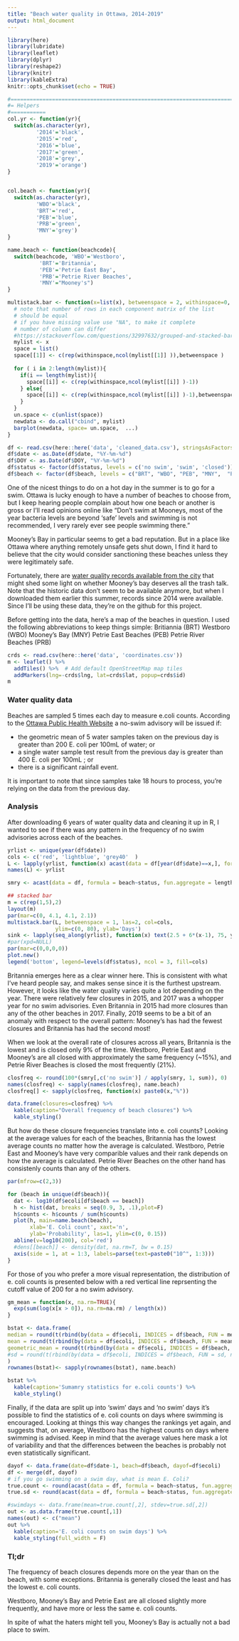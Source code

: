 ```yaml
---
title: "Beach water quality in Ottawa, 2014-2019"
output: html_document
---
```


```r
library(here)
library(lubridate)
library(leaflet)
library(dplyr)
library(reshape2)
library(knitr)
library(kableExtra)
knitr::opts_chunk$set(echo = TRUE)
```


```r
#=============================================================================
#= Helpers
#===========
col.yr <- function(yr){
  switch(as.character(yr),
         '2014'='black',
         '2015'='red',
         '2016'='blue',
         '2017'='green',
         '2018'='grey',
         '2019'='orange')
} 


col.beach <- function(yr){
  switch(as.character(yr),
         'WBO'='black',
         'BRT'='red',
         'PEB'='blue',
         'PRB'='green',
         'MNY'='grey')
}  

name.beach <- function(beachcode){
  switch(beachcode, 'WBO'='Westboro',
          'BRT'='Britannia',
          'PEB'='Petrie East Bay',
          'PRB'='Petrie River Beaches',
          'MNY'="Mooney's")
}

multistack.bar <- function(x=list(x), betweenspace = 2, withinspace=0, ...){
  # note that number of rows in each component matrix of the list
  # should be equal
  # if you have missing value use "NA", to make it complete 
  # number of column can differ
  #https://stackoverflow.com/questions/32997632/grouped-and-stacked-barplot-using-base-r
  mylist <- x
  space = list()
  space[[1]] <- c(rep(withinspace,ncol(mylist[[1]] )),betweenspace ) 
  
  for ( i in 2:length(mylist)){
    if(i == length(mylist)){
      space[[i]] <- c(rep(withinspace,ncol(mylist[[i]] )-1)) 
    } else{
      space[[i]] <- c(rep(withinspace,ncol(mylist[[i]] )-1),betweenspace ) 
    }
  }
  un.space <- c(unlist(space))
  newdata <- do.call("cbind", mylist)
  barplot(newdata, space= un.space,  ...)
}
```

```r
df <- read.csv(here::here('data', 'cleaned_data.csv'), stringsAsFactors = F)
df$date <- as.Date(df$date, "%Y-%m-%d")
df$DOY <- as.Date(df$DOY, "%Y-%m-%d")
df$status <- factor(df$status, levels = c('no swim', 'swim', 'closed'))
df$beach <- factor(df$beach, levels = c("BRT", "WBO", "PEB", "MNY",  "PRB"))
```

One of the nicest things to do on a hot day in the summer is to go for a swim. 
Ottawa is lucky enough to have a number of beaches to choose from, but I keep
hearing people complain about how one beach or another is gross
or I'll read opinions online like "Don't swim at Mooneys, most of the year bacteria levels are beyond 'safe' levels and swimming is not recommended, I very rarely ever see people swimming there."

Mooney's Bay in particular seems to get a bad reputation. But in a place like Ottawa
where anything remotely unsafe gets shut down, I find it hard to believe that the 
city would consider sanctioning these beaches unless they were legitimately safe.

Fortunately, there are [water quality records available from the city](http://data.ottawa.ca/en/dataset/beach-water-sampling-data) that might 
shed some light on whether Mooney's bay deserves all the trash talk. Note that the historic data don't seem to be available anymore, but when I downloaded them earlier this summer, records since 2014 were available. Since I'll be using these data, they're on the github for this project.

Before getting into the data, here's a map of the beaches in question. I used the 
following abbreviations to keep things simple:
Britiannia (BRT)
Westboro (WBO)
Mooney's Bay (MNY)
Petrie East Beaches (PEB)
Petrie River Beaches (PRB)


```r
crds <- read.csv(here::here('data', 'coordinates.csv'))
m <- leaflet() %>%
  addTiles() %>%  # Add default OpenStreetMap map tiles
  addMarkers(lng=-crds$lng, lat=crds$lat, popup=crds$id)
m

```

### Water quality data

Beaches are sampled 5 times each day to measure e.coli counts. According to the [Ottawa Public Health Website](http://www.ottawapublichealth.ca/en/public-health-services/beach-water-quality-results.aspx)
a no-swim advisory will be issued if:

* the geometric mean of 5 water samples taken on the previous day is greater than 200 E. coli per 100mL of water; or
* a single water sample test result from the previous day is greater than 400 E. coli per 100mL ; or
* there is a significant rainfall event. 

It is important to note that since samples take 18 hours to process, 
you're relying on the data from the previous day. 

### Analysis

After downloading 6 years of water quality data and cleaning it up in R, I wanted 
to see if there was any pattern in the frequency of no swim advisories across
each of the beaches.


```r

yrlist <- unique(year(df$date))
cols <- c('red', 'lightblue', 'grey40'  )
L <- lapply(yrlist, function(x) acast(data = df[year(df$date)==x,], formula = status~beach, fun.aggregate = length, drop=F))
names(L) <- yrlist

smry <- acast(data = df, formula = beach~status, fun.aggregate = length, drop=F)

```


```r
## stacked bar
m = c(rep(1,5),2)
layout(m)
par(mar=c(0, 4.1, 4.1, 2.1))
multistack.bar(L, betweenspace = 1, las=2, col=cols,
               ylim=c(0, 80), ylab='Days')
sink <- lapply(seq_along(yrlist), function(x) text(2.5 + 6*(x-1), 75, yrlist[x]))
#par(xpd=NULL)
par(mar=c(0,0,0,0))
plot.new()
legend('bottom', legend=levels(df$status), ncol = 3, fill=cols)       


```

Britannia emerges here as a clear winner here. This is consistent with what I've heard
people say, and makes sense since it is the furthest upstream.
However, it looks like the water quality varies quite a lot depending on the year. There were relatively
few closures in 2015, and 2017 was a whopper year for no swim advisories. Even Britannia 
in 2015 had more closures than any of the other beaches in 2017. Finally, 2019 seems to be 
a bit of an anomaly with respect to the overall pattern: Mooney's has had the fewest closures
and Britannia has had the second most!

When we look at the overall rate of closures across all years, Britannia is the lowest and
is closed only
9% of the time. Westboro, Petrie East and Mooney's are all closed with approximately the
same frequency (~15%), and Petrie River Beaches is closed the most frequently (21%).

```r
closfreq <- round(100*(smry[,c('no swim')] / apply(smry, 1, sum)), 0)
names(closfreq) <- sapply(names(closfreq), name.beach)
closfreq[] <- sapply(closfreq, function(x) paste0(x,"%"))

data.frame(closures=closfreq) %>%
  kable(caption="Overall frequency of beach closures") %>%
  kable_styling()
```


But how do these closure frequencies translate into e. coli counts? Looking at the 
average values for each of the beaches, Britannia has the lowest average counts
no matter how the average is calculated. Westboro, Petrie East and Mooney's have 
very comparible values and their rank depends on how the average is calculated.
Petrie River Beaches on the other hand has consistenly counts than any of the others. 

```r
par(mfrow=c(2,3))

for (beach in unique(df$beach)){
  dat <- log10(df$ecoli[df$beach == beach])
  h <- hist(dat, breaks = seq(0.9, 3, .1),plot=F)
  h$counts <- h$counts / sum(h$counts)
  plot(h, main=name.beach(beach), 
       xlab='E. Coli count', xaxt='n', 
       ylab='Probability', las=1, ylim=c(0, 0.15))
  abline(v=log10(200), col='red')
  #dens[[beach]] <- density(dat, na.rm=T, bw = 0.15)
  axis(side = 1, at = 1:3, labels=parse(text=paste0("10^", 1:3)))
}
```

For those of you who prefer a more visual representation, the distribution of 
e. coli counts is presented below with a red vertical line reprsenting the 
cutoff value of 200 for a no swim advisory.

```r
gm_mean = function(x, na.rm=TRUE){
  exp(sum(log(x[x > 0]), na.rm=na.rm) / length(x))
}

bstat <- data.frame(
median = round(t(rbind(by(data = df$ecoli, INDICES = df$beach, FUN = median, na.rm=T))),1),
mean = round(t(rbind(by(data = df$ecoli, INDICES = df$beach, FUN = mean, na.rm=T))),1),
geometric_mean = round(t(rbind(by(data = df$ecoli, INDICES = df$beach, FUN = gm_mean, na.rm=T))),1)#,
#sd = round(t(rbind(by(data = df$ecoli, INDICES = df$beach, FUN = sd, na.rm=T))),1)
)
rownames(bstat)<- sapply(rownames(bstat), name.beach)

bstat %>%
  kable(caption='Sumamry statistics for e.coli counts') %>%
  kable_styling()
```


Finally, if the data are split up into 'swim' days and 'no swim' days it's possible
to find the statistics of e. coli counts on days where swimming 
is encouraged. Looking at things this way changes the rankings yet again, and
suggests that, on average, Westboro has the highest counts on days where swimming
is advised. Keep in mind that the average values here mask a lot of variability
and that the differences between the beaches is probably not even statistically 
significant.




```r
dayof <- data.frame(date=df$date-1, beach=df$beach, dayof=df$ecoli)
df <- merge(df, dayof)
# if you go swimming on a swim day, what is mean E. Coli?
true.count <- round(acast(data = df, formula = beach~status, fun.aggregate = mean, drop=F, value.var='dayof')[,-1], 0)
true.sd <- round(acast(data = df, formula = beach~status, fun.aggregate = sd, drop=F, value.var='dayof')[,-1], 0)

#swimdays <- data.frame(mean=true.count[,2], stdev=true.sd[,2])
out <- as.data.frame(true.count[,1])
names(out) <- c("mean")
out %>%
  kable(caption='E. coli counts on swim days') %>%
  kable_styling(full_width = F)
```



### Tl;dr
The frequency of beach closures depends more on the year than on the beach, with some exceptions.
Britannia is generally closed the least and has the lowest e. coli counts. 

Westboro, Mooney's Bay and Petrie East are all closed slightly more frequently, 
and have more or less the same e. coli counts.

In spite of what the haters might tell you, Mooney's Bay is actually not a bad place to swim.

